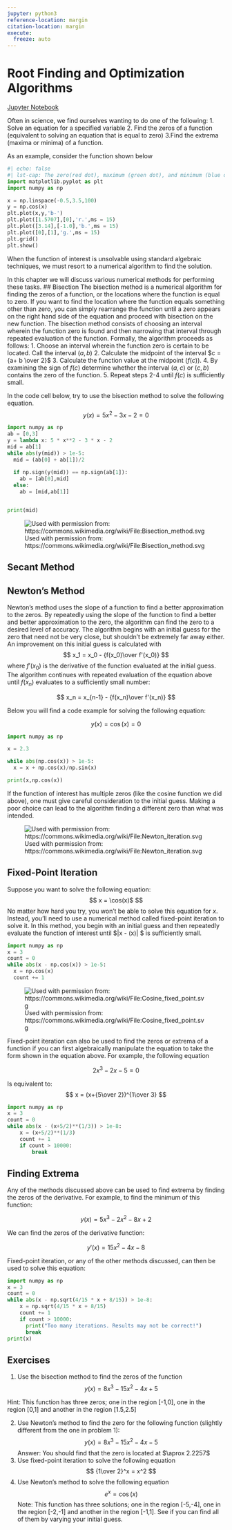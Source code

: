 ```yaml
---
jupyter: python3
reference-location: margin
citation-location: margin
execute: 
  freeze: auto
---
```


# Root Finding and Optimization Algorithms

[Jupyter Notebook](https://lancejnelson.github.io/PH135/jupyter/rootFinding.ipynb)

Often in science, we find ourselves wanting to do one of the following:
1. Solve an equation for a specified variable
2. Find the zeros of a function (equivalent to solving an equation that is equal to zero)
3.Find the extrema (maxima or minima) of a function.

As an example, consider the function shown below

```python
#| echo: false
#| lst-cap: The zero(red dot), maximum (green dot), and minimum (blue dot) of a function are illustrated.
import matplotlib.pyplot as plt
import numpy as np

x = np.linspace(-0.5,3.5,100)
y = np.cos(x)
plt.plot(x,y,'b-')
plt.plot([1.5707],[0],'r.',ms = 15)
plt.plot([3.14],[-1.0],'b.',ms = 15)
plt.plot([0],[1],'g.',ms = 15)
plt.grid()
plt.show()
```


When the function of interest is unsolvable using standard algebraic techniques, we must resort to a numerical algorithm to find the solution.

<!--  Finding the zero of this function means finding the x-value where the function is equal to zero (red dot).  Finding the min or max of the function means finding the x value where the slope of the function is zero (blue and green dots). When algebra techniques fail to solve the equation, we can use one of several numerical algorithms to solve it instead. 
You probably remember being asked to find the roots of a function in your math class. Finding the roots means finding the x values that make $y(x) = 0$. For example, the following polynomial equation has two solutions that can be found using the quadratic formula.

$$
4 x^2 + 2x - 2 = 0
$$

The solutions to this equation are $-1$ and ${1\over 2}$. Try plugging them into the equation above to verify this. -->
In this chapter we will discuss various numerical methods for performing these tasks. 
## Bisection
The bisection method is a numerical algorithm for finding the zeros of a function, or the locations where the function is equal to zero. If you want to find the location where the function equals something other than zero, you can simply rearrange the function until a zero appears on the right hand side of the equation and proceed with bisection on the new function. 
The bisection method consists of choosing an interval wherein the function zero is found and then narrowing that interval through repeated evaluation of the function.  Formally, the algorithm proceeds as follows:
1. Choose an interval wherein the function zero is certain to be located. Call the interval $(a,b)$
2. Calculate the midpoint of the interval $c = {a+ b \over 2}$
3. Calculate the function value at the midpoint ($f(c)$).
4. By examining the sign of $f(c)$ determine whether the interval $(a,c)$ or $(c,b)$ contains the zero of the function.
5. Repeat steps 2-4 until $f(c)$ is sufficiently small.

In the code cell below, try to use the bisection method to solve the following equation.
$$
y(x) = 5 x^2 - 3x - 2 = 0
$$
```python
import numpy as np
ab = [0,3]
y = lambda x: 5 * x**2 - 3 * x - 2
mid = ab[1]
while abs(y(mid)) > 1e-5:
  mid = (ab[0] + ab[1])/2
  
  if np.sign(y(mid)) == np.sign(ab[1]):
    ab = [ab[0],mid]
  else:
    ab = [mid,ab[1]]


print(mid)


```

![Used with permission from: https://commons.wikimedia.org/wiki/File:Bisection_method.svg](https://lancejnelson.github.io/PH135/figures/Bisection_method.png)

## Secant Method


## Newton's Method
Newton's method uses the slope of a function to find a better approximation to the zeros. By repeatedly using the slope of the function to find a better and better approximation to the zero, the algorithm can find the zero to a desired level of accuracy. The algorithm begins with an initial guess for the zero that need not be very close, but shouldn't be extremely far away either.  An improvement on this initial guess is calculated with
$$
x_1 = x_0 - {f(x_0)\over f'(x_0)}
$$
where $f'(x_0)$ is the derivative of the function evaluated at the initial guess.  The algorithm continues with repeated evaluation of the equation above until $f(x_n)$ evaluates to a sufficiently small number:

$$
x_n = x_{n-1} - {f(x_n)\over f'(x_n)}
$$

Below you will find a code example for solving the following equation:

$$
y(x) = \cos(x) = 0
$$

```python
import numpy as np

x = 2.3

while abs(np.cos(x)) > 1e-5:
  x = x + np.cos(x)/np.sin(x) 

print(x,np.cos(x))

```

If the function of interest has multiple zeros (like the cosine function we did above), one must give careful consideration to the initial guess.  Making a poor choice can lead to the algorithm finding a different zero than what was intended. 

![Used with permission from: https://commons.wikimedia.org/wiki/File:Newton_iteration.svg](https://lancejnelson.github.io/PH135/figures/Newtons_method.png)

## Fixed-Point Iteration
Suppose you want to solve the following equation:
$$
x = \cos(x)$
$$
No matter how hard you try, you won't be able to solve this equation for $x$.  Instead, you'll need to use a numerical method called fixed-point iteration to solve it.  In this method, you begin with an initial guess and then repeatedly evaluate the function of interest until $|x - \cos(x)| $ is sufficiently small. 

```python
import numpy as np
x = 3
count = 0
while abs(x - np.cos(x)) > 1e-5:
  x = np.cos(x)
  count += 1
```


![Used with permission from: https://commons.wikimedia.org/wiki/File:Cosine_fixed_point.svg](https://lancejnelson.github.io/PH135/figures/Fixed_Point.png)

Fixed-point iteration can also be used to find the zeros or extrema of a function if you can first algebraically manipulate the equation to take the form shown in the equation above. For example, the following equation

$$
2x^3 - 2 x - 5 =0 
$$

Is equivalent to:
$$
x = (x+{5\over 2})^{1\over 3}
$$

```python
import numpy as np
x = 3
count = 0
while abs(x - (x+5/2)**(1/3)) > 1e-8:
    x = (x+5/2)**(1/3)
    count += 1
    if count > 10000:
        break

```


## Finding Extrema

Any of the methods discussed above can be used to find extrema by finding the zeros of the derivative.  For example, to find the minimum of this function:

$$
y(x) = 5 x^3 - 2x^2 - 8 x + 2 
$$

We can find the zeros of the derivative function:

$$
y'(x) = 15 x^2 - 4 x - 8
$$

Fixed-point iteration, or any of the other methods discussed, can then be used to solve this equation:


```python
import numpy as np
x = 3
count = 0
while abs(x - np.sqrt(4/15 * x + 8/15)) > 1e-8:
    x = np.sqrt(4/15 * x + 8/15)
    count += 1
    if count > 10000:
      print("Too many iterations. Results may not be correct!")
      break
print(x)

```


## Exercises
1. Use the bisection method to find the zeros of the function
$$
y(x) = 8x^3 - 15 x^2 - 4 x + 5
$$

Hint: This function has three zeros; one in the region [-1,0], one in the region [0,1] and another in the region [1.5,2.5]

2. Use Newton's method to find the zero for the following function (slightly different from the one in problem 1):
$$
y(x) = 8x^3 - 15 x^2 - 4 x - 5
$$
Answer: You should find that the zero is located at $\aprox 2.2257$
3. Use fixed-point iteration to solve the following equation
$$
{1\over 2}^x = x^2
$$
4. Use Newton's method to solve the following equation
$$
e^x = \cos(x)
$$
Note: This function has three solutions; one in the region [-5,-4], one in the region [-2,-1] and another in the region [-1,1]. See if you can find all of them by varying your initial guess.